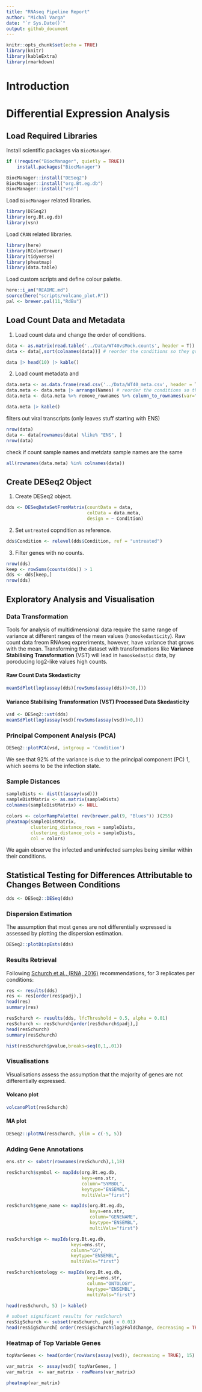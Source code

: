```yaml
---
title: "RNAseq Pipeline Report"
author: "Michal Varga"
date: "`r Sys.Date()`"
output: github_document
---
```


```r
knitr::opts_chunk$set(echo = TRUE)
library(knitr)
library(kableExtra)
library(rmarkdown)
```

# Introduction


# Differential Expression Analysis

## Load Required Libraries

Install scientific packages via `BiocManager`.

```r
if (!require("BiocManager", quietly = TRUE))
    install.packages("BiocManager")

BiocManager::install("DESeq2")
BiocManager::install("org.Bt.eg.db")
BiocManager::install("vsn")
```

Load `BiocManager` related libraries.

```r
library(DESeq2)
library(org.Bt.eg.db)
library(vsn)
```

Load `CRAN` related libraries.

```r
library(here)
library(RColorBrewer)
library(tidyverse)
library(pheatmap)
library(data.table)
```

Load custom scripts and define colour palette.

```r
here::i_am("README.md")
source(here("scripts/volcano_plot.R"))
pal <- brewer.pal(11,"RdBu")
```


## Load Count Data and Metadata

1. Load count data and change the order of conditions.

```r
data <- as.matrix(read.table('../Data/WT40vsMock.counts', header = T))
data <- data[,sort(colnames(data))] # reorder the conditions so they go control, condition
```
```r
data |> head(10) |> kable()
```

2. Load count metadata and 

```r
data.meta <- as.data.frame(read.csv('../Data/WT40_meta.csv', header = T))
data.meta <- data.meta |> arrange(Names) # reorder the conditions so they go control, condition
data.meta <- data.meta %>% remove_rownames %>% column_to_rownames(var="Names") # removes the colum name of sample names
```
```r
data.meta |> kable()
```

filters out viral transcripts (only leaves stuff starting with ENS)
```r
nrow(data)
data <- data[rownames(data) %like% "ENS", ]
nrow(data)
```

check if count sample names and metdata sample names are the same
```r
all(rownames(data.meta) %in% colnames(data))
```

## Create DESeq2 Object

1. Create DESeq2 object.

```r
dds <- DESeqDataSetFromMatrix(countData = data,
                              colData = data.meta,
                              design = ~ Condition)
```

2. Set `untreated` copndition as reference.

```r
dds$Condition <- relevel(dds$Condition, ref = "untreated")
```

3. Filter genes with no counts.

```r
nrow(dds)
keep <- rowSums(counts(dds)) > 1
dds <- dds[keep,]
nrow(dds)
```

## Exploratory Analysis and Visualisation
### Data Transformation

Tools for analysis of multidimensional data require the same range of variance at different ranges of the mean values (`homoskedasticity`). Raw count data freom RNAseq expreriments, however, have variance that grows with the mean. Transforming the dataset with transformations like **Variance Stabilising Transformation** (VST) will lead in `homoskedastic` data, by poroducing log2-like values high counts.

#### Raw Count Data Skedasticity

```r
meanSdPlot(log(assay(dds)[rowSums(assay(dds))>30,]))
```

#### Variance Stabilising Transformation (VST) Processed Data Skedasticity

```r
vsd <- DESeq2::vst(dds)
meanSdPlot(log(assay(vsd)[rowSums(assay(vsd))>0,]))
```

### Principal Component Analysis (PCA)

```r
DESeq2::plotPCA(vsd, intgroup = 'Condition')
```

We see that 92% of the variance is due to the principal component (PC) 1, which seems to be the infection state.

### Sample Distances

```r
sampleDists <- dist(t(assay(vsd)))
sampleDistMatrix <- as.matrix(sampleDists)
colnames(sampleDistMatrix) <- NULL
```

```r
colors <- colorRampPalette( rev(brewer.pal(9, "Blues")) )(255)
pheatmap(sampleDistMatrix,
         clustering_distance_rows = sampleDists,
         clustering_distance_cols = sampleDists,
         col = colors)
```

We again observe the infected and uninfected samples being similar within their conditions.

## Statistical Testing for Differences Attributable to Changes Between Conditions

```r
dds <- DESeq2::DESeq(dds)
```

### Dispersion Estimation

The assumption that most genes are not differentially expressed is assessed by plotting the dispersion estimation.


```r
DESeq2::plotDispEsts(dds)
```

### Results Retrieval

Following [Schurch et al., (RNA, 2016)](https://rnajournal.cshlp.org/content/22/6/839.full.pdf) recommendations, for 3 replicates per conditions:

```r
res <- results(dds)
res <- res[order(res$padj),]
head(res)
summary(res)
```

```r
resSchurch <- results(dds, lfcThreshold = 0.5, alpha = 0.01)
resSchurch <- resSchurch[order(resSchurch$padj),]
head(resSchurch)
summary(resSchurch)
```

```r
hist(resSchurch$pvalue,breaks=seq(0,1,.01))
```

### Visualisations

Visualisations assess the assumption that the majority of genes are not differentially expressed.

#### Volcano plot

```r
volcanoPlot(resSchurch)
```

#### MA plot

```r
DESeq2::plotMA(resSchurch, ylim = c(-5, 5))
```

### Adding Gene Annotations


```r
ens.str <- substr(rownames(resSchurch),1,18)
```


```r
resSchurch$symbol <- mapIds(org.Bt.eg.db,
                            keys=ens.str,
                            column="SYMBOL",
                            keytype="ENSEMBL",
                            multiVals="first")
```

```r
resSchurch$gene_name <- mapIds(org.Bt.eg.db,
                               keys=ens.str,
                               column="GENENAME",
                               keytype="ENSEMBL",
                               multiVals="first")
```

```r
resSchurch$go <- mapIds(org.Bt.eg.db,
                        keys=ens.str,
                        column="GO",
                        keytype="ENSEMBL",
                        multiVals="first")
```

```r
resSchurch$ontology <- mapIds(org.Bt.eg.db,
                              keys=ens.str,
                              column="ONTOLOGY",
                              keytype="ENSEMBL",
                              multiVals="first")
```


```r
head(resSchurch, 5) |> kable()
```

```r
# subset significant results for resSchurch
resSigSchurch <- subset(resSchurch, padj < 0.01)
head(resSigSchurch[ order(resSigSchurch$log2FoldChange, decreasing = TRUE), ])
```

### Heatmap of Top Variable Genes

```r
topVarGenes <- head(order(rowVars(assay(vsd)), decreasing = TRUE), 15)

var_matrix  <- assay(vsd)[ topVarGenes, ]
var_matrix  <- var_matrix - rowMeans(var_matrix)

pheatmap(var_matrix)
```

